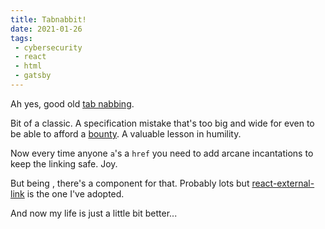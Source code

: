 ```yaml
---
title: Tabnabbit!
date: 2021-01-26
tags:
 - cybersecurity
 - react
 - html
 - gatsby
---
```



Ah yes, good old [tab nabbing](https://www.jitbit.com/alexblog/256-targetblank---the-most-underestimated-vulnerability-ever/).

Bit of a classic. A specification mistake that's too big and wide for even <Google/> to be able to afford a [bounty](
https://sites.google.com/site/bughunteruniversity/nonvuln/phishing-with-window-opener). A valuable lesson in humility.

Now every time anyone ```a```'s a ```href``` you need to add arcane incantations to keep the linking safe. Joy.

But being <ReactLink/>, there's a component for that. Probably lots but [react-external-link](https://github.com/acelaya/react-external-link)
is the one I've adopted.

And now my life is just a little bit better...